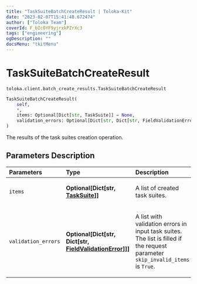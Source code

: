 ```yaml
---
title: "TaskSuiteBatchCreateResult | Toloka-Kit"
date: "2023-02-07T15:41:48.672474"
author: ["Toloka Team"]
coverId: F_bIcOYF9yjrxkPZrXc3
tags: ["engineering"]
ogDescription: ""
docsMenu: "tkitMenu"
---
```


# TaskSuiteBatchCreateResult
`toloka.client.batch_create_results.TaskSuiteBatchCreateResult`

```python
TaskSuiteBatchCreateResult(
    self,
    *,
    items: Optional[Dict[str, TaskSuite]] = None,
    validation_errors: Optional[Dict[str, Dict[str, FieldValidationError]]] = None
)
```

The results of the task suites creation operation.

## Parameters Description

| Parameters | Type | Description |
| :----------| :----| :-----------|
`items`|**Optional\[Dict\[str, [TaskSuite](/docs-new/toloka-kit/reference/toloka.client.task_suite.TaskSuite)\]\]**|<p>A list of created task suites.</p>
`validation_errors`|**Optional\[Dict\[str, Dict\[str, [FieldValidationError](/docs-new/toloka-kit/reference/toloka.client.batch_create_results.FieldValidationError)\]\]\]**|<p>A list with validation errors in input task suites. The list is filled if the request parameter `skip_invalid_items` is `True`.</p>
